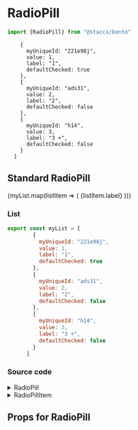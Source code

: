 

<Meta title="Components|Forms/RadioPill" component={RadioPill}/>


# RadioPill


```javascript
import {RadioPill} from "@staccx/bento"
```

        {
          myUniqueId: "221e98j",
          value: 1,
          label: "1",
          defaultChecked: true
        },
        {
          myUniqueId: "ads31",
          value: 2,
          label: "2",
          defaultChecked: false
        },
        {
          myUniqueId: "h14",
          value: 3,
          label: "3 +",
          defaultChecked: false
        }
      ]

## Standard RadioPill

<Preview>
  <Story name="Standard">
           <RadioPill group={"Radiopills"} >
                     {myList.map(listItem => (
                       <RadioPillItem
                         key={listItem.myUniqueId}
                         value={listItem.value}
                         defaultChecked={listItem.defaultChecked}
                         id={listItem.myUniqueId}
                       >
                         {listItem.label}
                       </RadioPillItem>
                     ))}
                   </RadioPill>
  </Story>
</Preview>

### List

```Javascript
export const myList = [
        {
          myUniqueId: "221e98j",
          value: 1,
          label: "1",
          defaultChecked: true
        },
        {
          myUniqueId: "ads31",
          value: 2,
          label: "2",
          defaultChecked: false
        },
        {
          myUniqueId: "h14",
          value: 3,
          label: "3 +",
          defaultChecked: false
        }
      ]
```

### Source code
<details><summary>RadioPill</summary>
<p>

```bash
import React from "react"
import PropTypes from "prop-types"
import styled, { css } from "styled-components"
import { applyVariants } from "../../../theming"
import themeProps from "./RadioPill.themeProps"
import { componentCreateFactory } from "../../../theming/utils/createVariantsFunctionFactory"

const RadioPill = ({
  children,
  group,
  onChange,
  className,
  full,
  variant,
  ...restProps
}) => (
  <RadioPillContainer className={className} full={full} variant={variant}>
    {React.Children.map(children, child => {
      if (child) {
        return React.cloneElement(child, {
          ...child.props,
          onChange: onChange,
          full: full,
          variant: variant,
          group
        })
      }
    })}
  </RadioPillContainer>
)

const Full = css`
  display: flex;
  width: 100%;
`

const RadioPillContainer = styled.div`
  border: 0;
  margin: 0;
  padding: 0;
  outline: 0;
  ${p => p.full && Full};
  ${applyVariants(themeProps.container)};
`

RadioPill.defaultProps = {
  onChange: null,
  full: false
}

RadioPill.propTypes = {
  children: PropTypes.arrayOf(PropTypes.element).isRequired,
  className: PropTypes.string,
  group: PropTypes.string.isRequired,
  onChange: PropTypes.func,
  full: PropTypes.bool
}
RadioPill.themeProps = themeProps
RadioPill.createVariants = componentCreateFactory(RadioPill)

export default RadioPill

```

</p>
</details>

<details><summary>RadioPillItem</summary>
<p>

```bash
import React from "react"
import PropTypes from "prop-types"
import styled, { css } from "styled-components"
import {
  applyVariants,
  targetSize,
  spacing,
  fontWeight,
  fontFamily,
  font,
  color,
  commonPropTypes,
  hideVisually
} from "../../../theming"
import themeProps from "./RadioPill.item.themeProps"
import { componentCreateFactory } from "../../../theming/utils/createVariantsFunctionFactory"

const RadioPillItem = ({
  children,
  id,
  group,
  disabled,
  onChange,
  className,
  defaultChecked,
  value,
  full,
  variant,
  ...otherProps
}) => (
  <RadioWrapper
    className={className}
    full={full}
    variant={variant}
    {...otherProps}
  >
    <Radio
      id={id}
      disabled={disabled}
      type="radio"
      name={group}
      onChange={onChange}
      defaultChecked={defaultChecked}
      value={value}
      variant={variant}
    />
    <Label variant={variant} htmlFor={id} full={full}>
      {children}
    </Label>
  </RadioWrapper>
)

const Label = styled.label`
  position: relative;
  padding: ${spacing.tiny} ${spacing.small};
  border: 1px solid ${color.line};
  cursor: pointer;
  font-family: ${fontFamily.body()};
  font-size: ${font.input};
  letter-spacing: normal;
  font-weight: ${fontWeight.normal};
  margin-right: -1px;
  background-color: ${color.white};
  ${applyVariants(themeProps.label)};
  ${p =>
    p.full &&
    css`
      width: calc(100% + 1px);
      justify-content: center;
      display: flex;
      align-items: center;
    `};
`

const Radio = styled.input`
  ${hideVisually};
  &:checked {
    ~ ${Label} {
      background-color: ${color.primary};
      color: ${color.white};
      z-index: 1;
      ${applyVariants(themeProps.checked)};
    }

    &:first-child ~ ${Label} {
      border-color: ${color.primary};
    }

    &:nth-child(2) ~ ${Label} {
      border-color: ${color.primary};
    }
  }
`

const RadioWrapper = styled.div`
  display: ${p => (p.full ? "flex" : "inline-block")};
  min-height: ${targetSize.normal};
  padding-top: ${p => (p.full ? null : spacing.small)};
  padding-bottom: ${p => (p.full ? null : spacing.small)};
  ${p => p.full && "flex-grow: 1"};

  &:first-child {
    ${Label} {
      border-top-left-radius: ${spacing.tiny};
      border-bottom-left-radius: ${spacing.tiny};
    }
  }

  &:last-child {
    ${Label} {
      border-top-right-radius: ${spacing.tiny};
      border-bottom-right-radius: ${spacing.tiny};
      border-right-width: 1px;
      margin-right: 0;
    }
  }

  &:hover,
  ${Radio}:focus ~ {
    ${Label} {
      z-index: 1;
      border-color: ${color.primary};
      ${applyVariants(themeProps.hover)};
    }
  }
  ${applyVariants(themeProps.wrapper)};
`

RadioPillItem.defaultProps = {
  disabled: false,
  input: {},
  onChange: null,
  value: "",
  defaultChecked: false,
  full: false
}

RadioPillItem.propTypes = {
  children: commonPropTypes.children.isRequired,
  className: PropTypes.string,
  disabled: PropTypes.bool,
  group: PropTypes.string,
  id: PropTypes.oneOfType([PropTypes.string, PropTypes.number]).isRequired,
  input: PropTypes.any,
  onChange: PropTypes.func,
  defaultChecked: PropTypes.bool,
  value: PropTypes.any,
  full: PropTypes.bool
}
RadioPillItem.themeProps = themeProps
RadioPillItem.createVariants = componentCreateFactory(RadioPillItem)

export default RadioPillItem

```

</p>
</details>

## Props for RadioPill
<Props of={RadioPill} />
